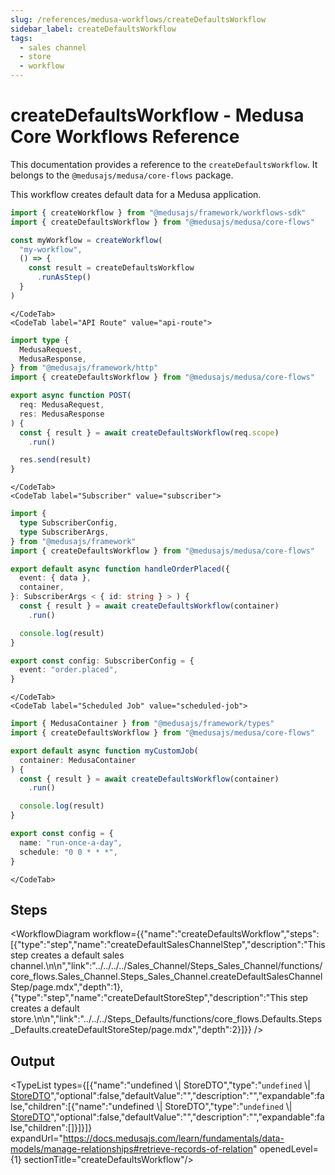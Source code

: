 ```yaml
---
slug: /references/medusa-workflows/createDefaultsWorkflow
sidebar_label: createDefaultsWorkflow
tags:
  - sales channel
  - store
  - workflow
---
```



# createDefaultsWorkflow - Medusa Core Workflows Reference

This documentation provides a reference to the `createDefaultsWorkflow`. It belongs to the `@medusajs/medusa/core-flows` package.

This workflow creates default data for a Medusa application.

<SourceCodeLink link="https://github.com/medusajs/medusa/blob/1758bfb8d042fa9fc82f23c36ccd61e4a439448e/packages/core/core-flows/src/defaults/workflows/create-defaults.ts#L12" />

<CodeTabs group="workflow-exection">
    <CodeTab label="Another Workflow" value="another-workflow">
    
```ts title="src/workflows/my-workflow.ts"
import { createWorkflow } from "@medusajs/framework/workflows-sdk"
import { createDefaultsWorkflow } from "@medusajs/medusa/core-flows"

const myWorkflow = createWorkflow(
  "my-workflow",
  () => {
    const result = createDefaultsWorkflow
      .runAsStep()
  }
)
```

    </CodeTab>
    <CodeTab label="API Route" value="api-route">
    
```ts title="src/api/workflow/route.ts"
import type {
  MedusaRequest,
  MedusaResponse,
} from "@medusajs/framework/http"
import { createDefaultsWorkflow } from "@medusajs/medusa/core-flows"

export async function POST(
  req: MedusaRequest,
  res: MedusaResponse
) {
  const { result } = await createDefaultsWorkflow(req.scope)
    .run()

  res.send(result)
}
```

    </CodeTab>
    <CodeTab label="Subscriber" value="subscriber">
    
```ts title="src/subscribers/order-placed.ts"
import {
  type SubscriberConfig,
  type SubscriberArgs,
} from "@medusajs/framework"
import { createDefaultsWorkflow } from "@medusajs/medusa/core-flows"

export default async function handleOrderPlaced({
  event: { data },
  container,
}: SubscriberArgs < { id: string } > ) {
  const { result } = await createDefaultsWorkflow(container)
    .run()

  console.log(result)
}

export const config: SubscriberConfig = {
  event: "order.placed",
}
```

    </CodeTab>
    <CodeTab label="Scheduled Job" value="scheduled-job">
    
```ts title="src/jobs/message-daily.ts"
import { MedusaContainer } from "@medusajs/framework/types"
import { createDefaultsWorkflow } from "@medusajs/medusa/core-flows"

export default async function myCustomJob(
  container: MedusaContainer
) {
  const { result } = await createDefaultsWorkflow(container)
    .run()

  console.log(result)
}

export const config = {
  name: "run-once-a-day",
  schedule: "0 0 * * *",
}
```

    </CodeTab>
  </CodeTabs>

## Steps

<WorkflowDiagram workflow={{"name":"createDefaultsWorkflow","steps":[{"type":"step","name":"createDefaultSalesChannelStep","description":"This step creates a default sales channel.\n\n","link":"../../../../Sales_Channel/Steps_Sales_Channel/functions/core_flows.Sales_Channel.Steps_Sales_Channel.createDefaultSalesChannelStep/page.mdx","depth":1},{"type":"step","name":"createDefaultStoreStep","description":"This step creates a default store.\n\n","link":"../../../Steps_Defaults/functions/core_flows.Defaults.Steps_Defaults.createDefaultStoreStep/page.mdx","depth":2}]}} />

## Output

<TypeList types={[{"name":"undefined \\| StoreDTO","type":"`undefined` \\| [StoreDTO](../../../../../store/interfaces/store.StoreDTO/page.mdx)","optional":false,"defaultValue":"","description":"","expandable":false,"children":[{"name":"undefined \\| StoreDTO","type":"`undefined` \\| [StoreDTO](../../../../../store/interfaces/store.StoreDTO/page.mdx)","optional":false,"defaultValue":"","description":"","expandable":false,"children":[]}]}]} expandUrl="https://docs.medusajs.com/learn/fundamentals/data-models/manage-relationships#retrieve-records-of-relation" openedLevel={1} sectionTitle="createDefaultsWorkflow"/>

